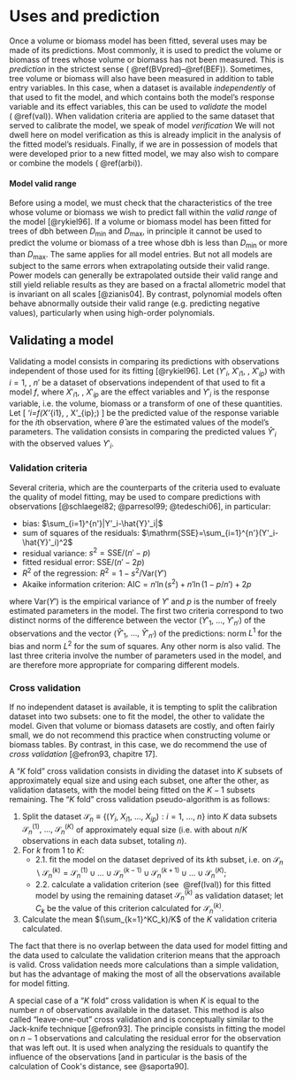 
# Uses and prediction {#util}

Once a volume or biomass model has been fitted, several uses may be made of its predictions. Most commonly, it is used to predict the volume or biomass of trees whose volume or biomass has not been measured. This is *prediction* in the strictest sense 
(\S\ \@ref(BVpred)--\@ref(BEF)). Sometimes, tree volume or biomass will also have been measured in addition to table entry variables. In this case, when a dataset is available *independently* of that used to fit the model, and which contains both the model's response variable and its effect variables, this can be used to 
*validate* the model (\S\ \@ref(val)). When validation criteria are applied to the same dataset that served to calibrate the model, we speak of model *verification* We will not dwell here on model verification as this is already implicit in the analysis of the fitted model's residuals. Finally, if we are in possession of models that were developed prior to a new fitted model, we may also wish to compare or combine the models (\S\ \@ref(arbi)).


#### Model valid range {-}

Before using a model, we must check that the characteristics of the tree whose volume or biomass we wish to predict fall within the *valid range* of the model [@rykiel96]. If a volume or biomass model has been fitted for trees of dbh between $D_{\min}$ and $D_{\max}$, in principle it cannot be used to predict the volume or biomass of a tree whose dbh is less than $D_{\min}$ or more than $D_{\max}$. The same applies for all model entries. But not all models are subject to the same errors when extrapolating outside their valid range. Power models can generally be extrapolated outside their valid range and still yield reliable results as they are based on a fractal allometric model that is invariant on all scales [@zianis04]. By contrast, polynomial models often behave abnormally outside their valid range (e.g. predicting negative values), particularly when using high-order polynomials.




## Validating a model {#val}

Validating a model consists in comparing its predictions with observations independent of those used for its fitting [@rykiel96]. Let ($Y'_i$, $X'_{i1}$, \ldots, $X'_{ip}$) with $i=1$, \ldots, $n'$ be a dataset of observations independent of that used to fit a model $f$, where $X'_{i1}$, \ldots, $X'_{ip}$ are the effect variables and $Y'_i$ is the response variable, i.e. the volume, biomass or a transform of one of these quantities. Let 
\[
\hat{Y}'_i=f(X'_{i1},\ \ldots,\ X'_{ip};\hat{\theta})
\]
be the predicted value of the response variable for the $i$th observation, where $\hat{\theta}$ are the estimated values of the model's parameters. The validation consists in comparing the predicted values $\hat{Y}'_i$ with the observed values $Y'_i$.


### Validation criteria {#Ival}

Several criteria, which are the counterparts of the criteria used to evaluate the quality of model fitting, may be used to compare predictions with observations [@schlaegel82; @parresol99; @tedeschi06], in particular:

- bias: $\sum_{i=1}^{n'}|Y'_i-\hat{Y}'_i|$
- sum of squares of the residuals:
$\mathrm{SSE}=\sum_{i=1}^{n'}(Y'_i-\hat{Y}'_i)^2$
- residual variance: $s^2=\mathrm{SSE}/(n'-p)$
- fitted residual error: $\mathrm{SSE}/(n'-2p)$
- $R^2$ of the regression: $R^2=1-s^2/\mathrm{Var}(Y')$
- Akaike information criterion: $\mathrm{AIC}=n'\ln(s^2)+n'\ln(1-p/n')+2p$

where $\mathrm{Var}(Y')$ is the empirical variance of $Y'$ and $p$ is the number of freely estimated parameters in the model. The first two criteria correspond to two distinct norms of the difference between the vector ($Y'_1,\ \ldots,\ Y'_{n'}$) of the observations and the vector ($\hat{Y}'_1,\ \ldots,\ \hat{Y}'_{n'}$) of the predictions: norm $L^1$ for the bias and norm $L^2$ for the sum of squares. Any other norm is also valid. The last three criteria involve the number of parameters used in the model, and are therefore more appropriate for comparing different models.


### Cross validation

If no independent dataset is available, it is tempting to split the calibration dataset into two subsets: one to fit the model, the other to validate the model. Given that volume or biomass datasets are costly, and often fairly small, we do not recommend this practice when constructing volume or biomass tables. By contrast, in this case, we do recommend the use of *cross validation* [@efron93, chapitre 17].

A "$K$ fold" cross validation consists in dividing the dataset into $K$ subsets of approximately equal size and using each subset, one after the other, as validation datasets, with
the model being fitted on the $K-1$ subsets remaining. The "$K$ fold" cross validation pseudo-algorithm is as follows:

1. Split the dataset $\mathcal{S}_n\equiv\{(Y_i,\ X_{i1},\ \ldots,\ X_{ip}): i=1,\ \ldots,\ n\}$ into $K$ data subsets $\mathcal{S}_n^{(1)},\ \ldots,\ \mathcal{S}_n^{(K)}$ of approximately equal size (i.e. with about $n/K$ observations in each data subset, totaling $n$).
2. For $k$ from 1 to $K$:
    + 2.1. fit the model on the dataset deprived of its $k$th subset, i.e. on $\mathcal{S}_n\backslash\mathcal{S}_n^{(k)}=\mathcal{S}_n^{(1)}    \cup\ldots\cup\mathcal{S}_n^{(k-1)}\cup\mathcal{S}_n^{(k+1)}\cup\ldots\cup\mathcal{S}_n^{(K)}$;
    + 2.2. calculate a validation criterion (see \S\ \@ref(Ival)) for this fitted model by using the remaining dataset 		$\mathcal{S}_n^{(k)}$ as validation dataset; let $C_k$ be the value of this criterion calculated for $\mathcal{S}_n^{(k)}$.
3. Calculate the mean $(\sum_{k=1}^KC_k)/K$ of the $K$ validation criteria calculated.

The fact that there is no overlap between the data used for model fitting and the data used to calculate the validation criterion means that the approach is valid. Cross validation needs more calculations than a simple validation, but has the advantage of making the most of all the observations available for model fitting.

A special case of a "$K$ fold" cross validation is when $K$ is equal to the number $n$ of observations available in the dataset. This method is also called "leave-one-out" cross validation and is conceptually similar to the Jack-knife technique [@efron93]. The principle consists in fitting the model on $n-1$ observations and calculating the residual error for the observation that was left out. It is used when analyzing the residuals to quantify the influence of the observations [and in particular is the basis of the calculation of Cook's distance, see @saporta90].





